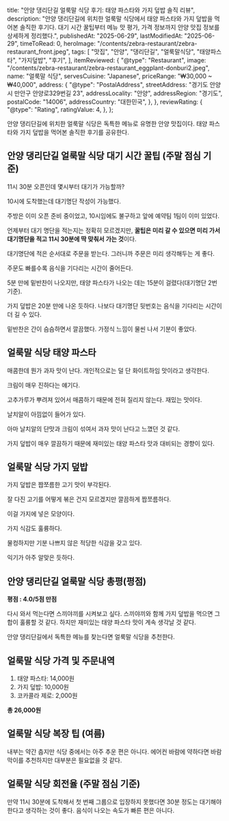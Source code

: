 
  title: "안양 댕리단길 얼룩말 식당 후기: 태양 파스타와 가지 덮밥 솔직 리뷰",
  description:
    "안양 댕리단길에 위치한 얼룩말 식당에서 태양 파스타와 가지 덮밥을 먹어본 솔직한 후기다. 대기 시간 꿀팁부터 메뉴 맛 평가, 가격 정보까지 안양 맛집 정보를 상세하게 정리했다.",
  publishedAt: "2025-06-29",
  lastModifiedAt: "2025-06-29",
  timeToRead: 0,
  heroImage: "/contents/zebra-restaurant/zebra-restaurant_front.jpeg",
  tags: [
    "맛집",
    "안양",
    "댕리단길",
    "얼룩말식당",
    "태양파스타",
    "가지덮밥",
    "후기",
  ],
  itemReviewed: {
    "@type": "Restaurant",
    image: "/contents/zebra-restaurant/zebra-restaurant_eggplant-donburi2.jpeg",
    name: "얼룩말 식당",
    servesCuisine: "Japanese",
    priceRange: "₩30,000 ~ ₩40,000",
    address: {
      "@type": "PostalAddress",
      streetAddress: "경기도 안양시 만안구 안양로329번길 23",
      addressLocality: "안양",
      addressRegion: "경기도",
      postalCode: "14006",
      addressCountry: "대한민국",
    },
  },
  reviewRating: {
    "@type": "Rating",
    ratingValue: 4,
  },
};

안양 댕리단길에 위치한 얼룩말 식당은 독특한 메뉴로 유명한 안양 맛집이다. 태양 파스타와 가지 덮밥을 먹어본 솔직한 후기를 공유한다.

## 안양 댕리단길 얼룩말 식당 대기 시간 꿀팁 (주말 점심 기준)

11시 30분 오픈인데 몇시부터 대기가 가능할까?

10시에 도착했는데 대기명단 작성이 가능했다.

<ImageWithCaption
  src="/contents/zebra-restaurant/zebra-restaurant_front.jpeg"
  alt="안양 댕리단길 얼룩말 식당 앞"
  caption="안양 댕리단길 얼룩말 식당 앞 + 이쁜 혼다 커브 오토바이"
/>

주방은 이미 오픈 준비 중이었고, 10시임에도 불구하고 앞에 예약팀 1팀이 이미 있었다.

언제부터 대기 명단을 적는지는 정확히 모르겠지만, **꿀팁은 미리 갈 수 있으면 미리 가서 대기명단을 적고 11시 30분에 딱 맞춰서 가는 것**이다.

대기명단에 적은 순서대로 주문을 받는다. 그러니까 주문은 미리 생각해두는 게 좋다.

주문도 빠를수록 음식을 기다리는 시간이 줄어든다.

5분 만에 밑반찬이 나오지만, 태양 파스타가 나오는 데는 15분이 걸렸다(대기명단 2번 기준).

가지 덮밥은 20분 만에 나온 듯하다. 나보다 대기명단 뒷번호는 음식을 기다리는 시간이 더 길 수 있다.

밑반찬은 간이 슴슴하면서 깔끔했다. 가정식 느낌이 물씬 나서 기분이 좋았다.

## 얼룩말 식당 태양 파스타

매콤한데 뭔가 과자 맛이 난다. 개인적으로는 덜 단 화이트하임 맛이라고 생각한다.

크림이 매우 진하다는 얘기다.

<ImageWithCaption
  src="/contents/zebra-restaurant/zebra-restaurant_solar-pasta1.jpeg"
  alt="얼룩말 식당 태양 파스타"
  caption="얼룩말 식당 태양 파스타"
/>

고추가루가 뿌려져 있어서 매콤하기 때문에 전혀 질리지 않는다. 재밌는 맛이다.

날치알이 아낌없이 들어가 있다.

아마 날치알의 단맛과 크림이 섞여서 과자 맛이 난다고 느꼈던 것 같다.

<ImageWithCaption
  src="/contents/zebra-restaurant/zebra-restaurant_solar-pasta2.jpeg"
  alt="얼룩말 식당 태양 파스타 날치알 왕창"
  caption="얼룩말 식당 태양 파스타에는 날치알이 왕창 들어가 있다"
/>

가지 덮밥이 매우 깔끔하기 때문에 재미있는 태양 파스타 맛과 대비되는 경향이 있다.

## 얼룩말 식당 가지 덮밥

가지 덮밥은 짭쪼름한 고기 맛이 부각된다.

<ImageWithCaption
  src="/contents/zebra-restaurant/zebra-restaurant_eggplant-donburi1.jpeg"
  alt="얼룩말 식당 가지 덮밥"
  caption="얼룩말 식당 가지 덮밥"
/>

잘 다진 고기를 어떻게 볶은 건지 모르겠지만 깔끔하게 짭쪼름하다.

이걸 가지에 넣은 모양이다.

<ImageWithCaption
  src="/contents/zebra-restaurant/zebra-restaurant_eggplant-donburi2.jpeg"
  alt="얼룩말 식당 가지 덮밥 가지"
  caption="얼룩말 식당 가지 덮밥 가지"
/>

가지 식감도 훌륭하다.

물컹하지만 기분 나쁘지 않은 적당한 식감을 갖고 있다.

익기가 아주 알맞은 듯하다.

## 안양 댕리단길 얼룩말 식당 총평(평점)

**평점 : 4.0/5점 만점**

다시 와서 먹는다면 스끼야끼를 시켜보고 싶다. 스끼야끼와 함께 가지 덮밥을 먹으면 그 합이 훌륭할 것 같다. 하지만 재미있는 태양 파스타 맛이 계속 생각날 것 같다.

안양 댕리단길에서 독특한 메뉴를 찾는다면 얼룩말 식당을 추천한다.

## 얼룩말 식당 가격 및 주문내역

1. 태양 파스타: 14,000원
2. 가지 덮밥: 10,000원
3. 코카콜라 제로: 2,000원

**총 26,000원**

## 얼룩말 식당 복장 팁 (여름)

내부는 약간 춥지만 식당 중에서는 아주 추운 편은 아니다. 에어컨 바람에 약하다면 바람막이를 추천하지만 대부분은 필요없을 것 같다.

## 얼룩말 식당 회전율 (주말 점심 기준)

만약 11시 30분에 도착해서 첫 번째 그룹으로 입장하지 못했다면 30분 정도는 대기해야 한다고 생각하는 것이 좋다. 음식이 나오는 속도가 빠른 편은 아니다.
